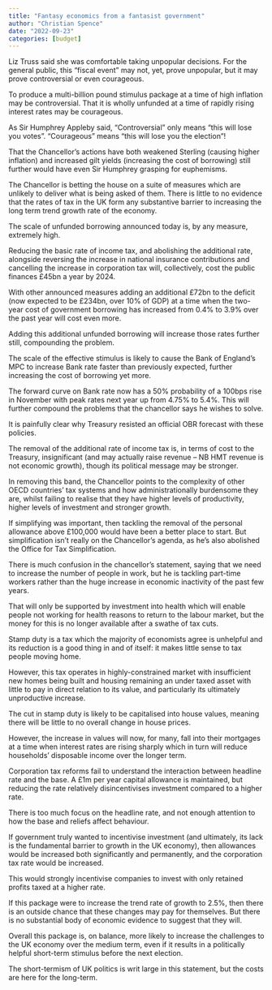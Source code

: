 ```yaml
---
title: "Fantasy economics from a fantasist government"
author: "Christian Spence"
date: "2022-09-23"
categories: [budget]
---
```


Liz Truss said she was comfortable taking unpopular decisions. For the general public, this “fiscal event” may not, yet, prove unpopular, but it may prove controversial or even courageous.

To produce a multi-billion pound stimulus package at a time of high inflation may be controversial. That it is wholly unfunded at a time of rapidly rising interest rates may be courageous.

As Sir Humphrey Appleby said, “Controversial” only means “this will lose you votes”. “Courageous” means “this will lose you the election”!

That the Chancellor’s actions have both weakened Sterling (causing higher inflation) and increased gilt yields (increasing the cost of borrowing) still further would have even Sir Humphrey grasping for euphemisms.

The Chancellor is betting the house on a suite of measures which are unlikely to deliver what is being asked of them. There is little to no evidence that the rates of tax in the UK form any substantive barrier to increasing the long term trend growth rate of the economy.

The scale of unfunded borrowing announced today is, by any measure, extremely high.

Reducing the basic rate of income tax, and abolishing the additional rate, alongside reversing the increase in national insurance contributions and cancelling the increase in corporation tax will, collectively, cost the public finances £45bn a year by 2024.

With other announced measures adding an additional £72bn to the deficit (now expected to be £234bn, over 10% of GDP) at a time when the two-year cost of government borrowing has increased from 0.4% to 3.9% over the past year will cost even more.

Adding this additional unfunded borrowing will increase those rates further still, compounding the problem.

The scale of the effective stimulus is likely to cause the Bank of England’s MPC to increase Bank rate faster than previously expected, further increasing the cost of borrowing yet more.

The forward curve on Bank rate now has a 50% probability of a 100bps rise in November with peak rates next year up from 4.75% to 5.4%. This will further compound the problems that the chancellor says he wishes to solve.

It is painfully clear why Treasury resisted an official OBR forecast with these policies.

The removal of the additional rate of income tax is, in terms of cost to the Treasury, insignificant (and may actually raise revenue – NB HMT revenue is not economic growth), though its political message may be stronger.

In removing this band, the Chancellor points to the complexity of other OECD countries’ tax systems and how administrationally burdensome they are, whilst failing to realise that they have higher levels of productivity, higher levels of investment and stronger growth.

If simplifying was important, then tackling the removal of the personal allowance above £100,000 would have been a better place to start. But simplification isn’t really on the Chancellor’s agenda, as he’s also abolished the Office for Tax Simplification.

There is much confusion in the chancellor’s statement, saying that we need to increase the number of people in work, but he is tackling part-time workers rather than the huge increase in economic inactivity of the past few years.

That will only be supported by investment into health which will enable people not working for health reasons to return to the labour market, but the money for this is no longer available after a swathe of tax cuts.

Stamp duty is a tax which the majority of economists agree is unhelpful and its reduction is a good thing in and of itself: it makes little sense to tax people moving home.

However, this tax operates in highly-constrained market with insufficient new homes being built and housing remaining an under taxed asset with little to pay in direct relation to its value, and particularly its ultimately unproductive increase.

The cut in stamp duty is likely to be capitalised into house values, meaning there will be little to no overall change in house prices.

However, the increase in values will now, for many, fall into their mortgages at a time when interest rates are rising sharply which in turn will reduce households’ disposable income over the longer term.

Corporation tax reforms fail to understand the interaction between headline rate and the base. A £1m per year capital allowance is maintained, but reducing the rate relatively disincentivises investment compared to a higher rate.

There is too much focus on the headline rate, and not enough attention to how the base and reliefs affect behaviour.

If government truly wanted to incentivise investment (and ultimately, its lack is the fundamental barrier to growth in the UK economy), then allowances would be increased both significantly and permanently, and the corporation tax rate would be increased.

This would strongly incentivise companies to invest with only retained profits taxed at a higher rate.

If this package were to increase the trend rate of growth to 2.5%, then there is an outside chance that these changes may pay for themselves. But there is no substantial body of economic evidence to suggest that they will.

Overall this package is, on balance, more likely to increase the challenges to the UK economy over the medium term, even if it results in a politically helpful short-term stimulus before the next election.

The short-termism of UK politics is writ large in this statement, but the costs are here for the long-term.